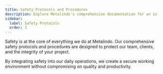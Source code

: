 ```yaml
---
title: Safety Protocols and Procedures
description: Explore Metalindo's comprehensive documentation for an in-depth look at our premium tools and construction services.
sidebar:
  label: Safety Protocols
  order: 3
---
```



Safety is at the core of everything we do at Metalindo. Our comprehensive safety protocols and procedures are designed to protect our team, clients, and the integrity of your project.

<Card title="Key features of our safety commitment include:"></Card>

<LinkCard
  title="Rigorous safety training for all personnel"
  href="/guides/getting-started"
/>

<CardGrid>
  <LinkCard
    title="Regular safety audits and compliance checks"
    href="/guides/getting-started"
  />
  <LinkCard
    title="Emergency response plans and drills"
    href="/guides/getting-started"
  />
</CardGrid>

By integrating safety into our daily operations, we create a secure working environment without compromising on quality and productivity.
